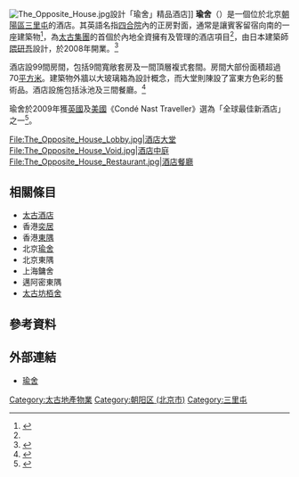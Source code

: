 {{Infobox company
| name             = Swire Hotels      太古酒店
| logo             =
| caption          = 
| type             = 
| traded_as        = 
| genre            = 
| fate             = 
| predecessor      = 
| successor        = 
| foundation       = 2008
| founder          = 
| defunct          = <!-- {{End date|YYYY|MM|DD}} -->
| location_city    = [[香港|香港]]
| location_country = 
| location         = 
| locations        = 
| area_served      = 香港,中国内地,英国
| key_people       = Brian Williams,<br>(执行董事)
| industry         = 酒店业
| parent           = [[太古地產|太古地產]]
| divisions        = 
| subsid           = 
| homepage         = [http://www.swirehotels.com 太古酒店]
| footnotes        = 
| intl             = 
}}

[[File:The_Opposite_House.jpg|thumb]]設計「瑜舍」精品酒店]]
'''瑜舍'''（{{lang-en|The Opposite House}}）是一個位於北京[[朝阳区_(北京市)|朝陽區]][[三里屯|三里屯]]的酒店。其英語名指[[四合院|四合院]]內的正房對面，通常是讓賓客留宿向南的一座建築物<ref>{{cite web |language=zh-hk |url=http://www.theoppositehouse.com/#/about-the-house/around-the-house/landing-page/ |title=瑜舍：關於我們－設計理念 |publisher=''theoppositehouse.com'' |accessdate=2010-12-04 |archive-date=2011-11-10 |archive-url=https://web.archive.org/web/20111110152148/http://theoppositehouse.com/#/about-the-house/around-the-house/landing-page/ |dead-url=no }}</ref>，為[[太古集團|太古集團]]的首個於內地全資擁有及管理的酒店項目<ref name="太古地產:中國內地－酒店"/>，由日本建築師[[隈研吾|隈研吾]]設計，於2008年開業。<ref>{{cite news |title=驚艷瑜舍都會風尚Surprising Urban Hotel Experience |url=https://lj.hkej.com/lj2017/travelsports/article/id/374830/%E9%A9%9A%E8%89%B7%E7%91%9C%E8%88%8D%E9%83%BD%E6%9C%83%E9%A2%A8%E5%B0%9A |accessdate=2019-03-02 |work=信報 |date=2014-05-21 |archive-date=2019-08-20 |archive-url=https://web.archive.org/web/20190820104306/https://lj.hkej.com/lj2017/travelsports/article/id/374830/%E9%A9%9A%E8%89%B7%E7%91%9C%E8%88%8D%E9%83%BD%E6%9C%83%E9%A2%A8%E5%B0%9A |dead-url=no }}</ref>

酒店設99間房間，包括9間寬敞套房及一間頂層複式套間。房間大部份面積超過70[[平方米|平方米]]。建築物外牆以大玻璃箱為設計概念，而大堂則陳設了富東方色彩的藝術品。酒店設施包括泳池及三間餐廳。<ref>{{cite news |author1=王玉 |title=【走跳亞洲設計旅館】城市裡的綠洲，建築師隈研吾首座設計旅館北京瑜舍 |url=http://www.mottimes.com/cht/article_detail.php?serial=662&type=1 |accessdate=2019-03-02 |publisher=MOT TIMES 明日誌 |date=2014-08-18 |archive-date=2020-10-27 |archive-url=https://web.archive.org/web/20201027121644/http://www.mottimes.com/cht/article_detail.php?serial=662&type=1 |dead-url=no }}</ref>

瑜舍於2009年獲[[英國|英國]]及[[美國|美國]]《Condé Nast Traveller》選為「全球最佳新酒店」之一<ref name="太古地產:中國內地－酒店">{{cite web |language=zh-hk |url=http://www.swire.com/big5/activities/property_company.php?company=SwirePropertiesLimitedCN |title=太古地產:中國內地－酒店 |publisher=[[太古集團|''swire.com'']] |accessdate=2010-12-04 |archive-date=2012-07-04 |archive-url=https://web.archive.org/web/20120704061155/http://www.swire.com/big5/activities/property_company.php?company=SwirePropertiesLimitedCN |dead-url=no }}</ref>。

<gallery>   
File:The_Opposite_House_Lobby.jpg|酒店大堂   
File:The_Opposite_House_Void.jpg|酒店中庭   
File:The_Opposite_House_Restaurant.jpg|酒店餐廳   
 </gallery>

==相關條目==
*[[太古酒店|太古酒店]]
*香港[[奕居|奕居]]
*香港[[東隅酒店|東隅]]
*北京[[瑜舍|瑜舍]]
*北京東隅
*上海鏞舍
*邁阿密東隅
*[[太古坊栢舍|太古坊栢舍]]

==參考資料==
{{reflist}}

==外部連結==
* [https://www.thehousecollective.com/tc/the-opposite-house 瑜舍] {{Wayback|url=https://www.thehousecollective.com/tc/the-opposite-house |date=20210123112402 }}

{{太古集團}}
[[Category:太古地產物業|Category:太古地產物業]]
[[Category:朝阳区_(北京市)|Category:朝阳区 (北京市)]]
[[Category:三里屯|Category:三里屯]]